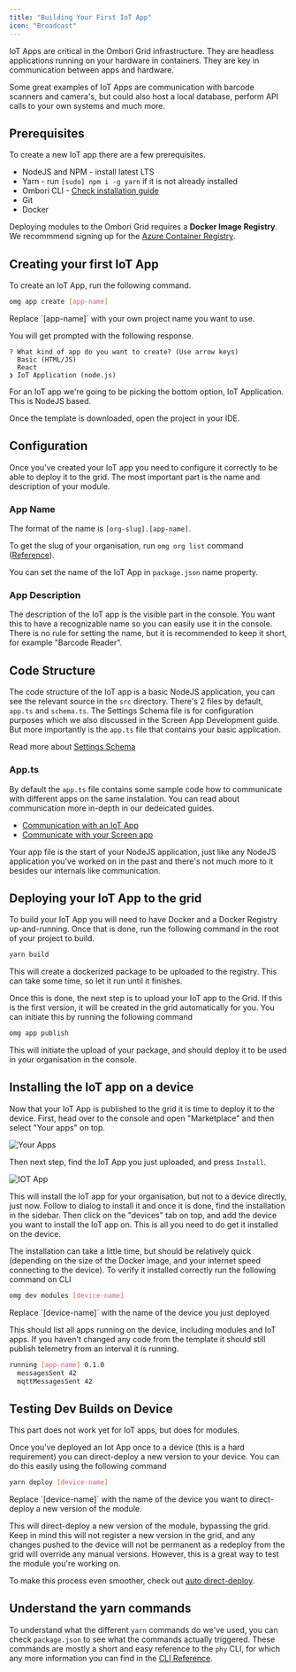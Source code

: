 ```yaml
---
title: "Building Your First IoT App"
icon: "Broadcast"
---
```


IoT Apps are critical in the Ombori Grid infrastructure. They are headless applications running on your hardware in containers. They are key in communication between apps and hardware.

Some great examples of IoT Apps are communication with barcode scanners and camera's, but could also host a local database, perform API calls to your own systems and much more.

## Prerequisites

To create a new IoT app there are a few prerequisites.

- NodeJS and NPM - install latest LTS
- Yarn - run `[sudo] npm i -g yarn` if it is not already installed
- Ombori CLI - [Check installation guide](../../phygrid-cli/cli-setup/)
- Git
- Docker

Deploying modules to the Ombori Grid requires a **Docker Image Registry**. We recommmend signing up for the [Azure Container Registry](https://azure.microsoft.com/en-us/services/container-registry/).

## Creating your first IoT App

To create an IoT App, run the following command.

```bash
omg app create [app-name]
```

<InfoBox>
  Replace `[app-name]` with your own project name you want to use.
</InfoBox>

You will get prompted with the following response.

```
? What kind of app do you want to create? (Use arrow keys)
  Basic (HTML/JS)
  React
❯ IoT Application (node.js)
```

For an IoT app we're going to be picking the bottom option, IoT Application. This is NodeJS based.

Once the template is downloaded, open the project in your IDE.

## Configuration

Once you've created your IoT app you need to configure it correctly to be able to deploy it to the grid. The most important part is the name and description of your module.

### App Name

The format of the name is `[org-slug].[app-name]`.

To get the slug of your organisation, run `omg org list` command ([Reference](/phygrid-cli/cli-reference/#list-organizations)).

You can set the name of the IoT App in `package.json` name property.

### App Description

The description of the IoT app is the visible part in the console. You want this to have a recognizable name so you can easily use it in the console. There is no rule for setting the name, but it is recommended to keep it short, for example "Barcode Reader".

## Code Structure

The code structure of the IoT app is a basic NodeJS application, you can see the relevant source in the `src` directory. There's 2 files by default, `app.ts` and `schema.ts`. The Settings Schema file is for configuration purposes which we also discussed in the Screen App Development guide. But more importantly is the `app.ts` file that contains your basic application.

<InfoBox>Read more about [Settings Schema](/general/schema.md)</InfoBox>

### App.ts

By default the `app.ts` file contains some sample code how to communicate with different apps on the same instalation. You can read about communication more in-depth in our dedeicated guides.

- [Communication with an IoT App](/iot-development/communication)
- [Communicate with your Screen app](/app-development/communication)

Your app file is the start of your NodeJS application, just like any NodeJS application you've worked on in the past and there's not much more to it besides our internals like communication.

## Deploying your IoT App to the grid

To build your IoT App you will need to have Docker and a Docker Registry up-and-running. Once that is done, run the following command in the root of your project to build.

```bash
yarn build
```

This will create a dockerized package to be uploaded to the registry. This can take some time, so let it run until it finishes.

Once this is done, the next step is to upload your IoT app to the Grid. If this is the first version, it will be created in the grid automatically for you. You can initiate this by running the following command

```bash
omg app publish
```

This will initiate the upload of your package, and should deploy it to be used in your organisation in the console.

## Installing the IoT app on a device

Now that your IoT App is published to the grid it is time to deploy it to the device. First, head over to the console and open "Marketplace" and then select "Your apps" on top.

![Your Apps](./images/marketplace-your-apps.png)

Then next step, find the IoT App you just uploaded, and press `Install`.

![IOT App](./images/marketplace-iot-app.png)

This will install the IoT app for your organisation, but not to a device directly, just now. Follow to dialog to install it and once it is done, find the installation in the sidebar. Then click on the "devices" tab on top, and add the device you want to install the IoT app on. This is all you need to do get it installed on the device.

The installation can take a little time, but should be relatively quick (depending on the size of the Docker image, and your internet speed connecting to the device). To verify it installed correctly run the following command on CLI

```bash
omg dev modules [device-name]
```

<InfoBox>
  Replace `[device-name]` with the name of the device you just deployed
</InfoBox>

This should list all apps running on the device, including modules and IoT apps. If you haven't changed any code from the template it should still publish telemetry from an interval it is running.

```bash
running [app-name] 0.1.0
  messagesSent 42
  mqttMessagesSent 42
```

## Testing Dev Builds on Device

<InfoBox type="warning">
  This part does not work yet for IoT apps, but does for modules.
</InfoBox>

Once you've deployed an Iot App once to a device (this is a hard requirement) you can direct-deploy a new version to your device. You can do this easily using the following command

```bash
yarn deploy [device-name]
```

<InfoBox>
  Replace `[device-name]` with the name of the device you want to direct-deploy
  a new version of the module.
</InfoBox>

This will direct-deploy a new version of the module, bypassing the grid. Keep in mind this will not register a new version in the grid, and any changes pushed to the device will not be permanent as a redeploy from the grid will override any manual versions. However, this is a great way to test the module you're working on.

To make this process even smoother, check out [auto direct-deploy](/iot-development/direct-deploy-debug.md).

## Understand the yarn commands

To understand what the different `yarn` commands do we've used, you can check `package.json` to see what the commands actually triggered. These commands are mostly a short and easy reference to the `phy` CLI, for which any more information you can find in the [CLI Reference](/phygrid-cli/reference).
